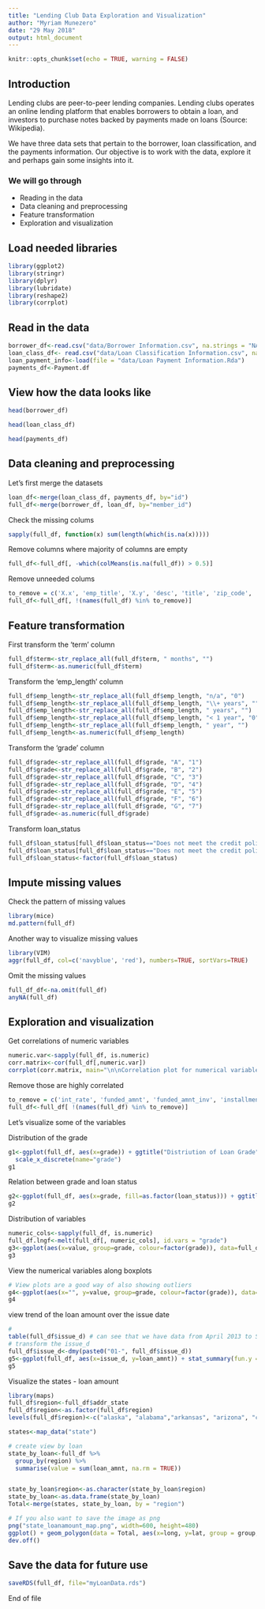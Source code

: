 ---
title: "Lending Club Data Exploration and Visualization"
author: "Myriam Munezero"
date: "29 May 2018"
output: html_document
---

```{r setup, include=FALSE}
knitr::opts_chunk$set(echo = TRUE, warning = FALSE)
```

## Introduction
Lending clubs are peer-to-peer lending companies. Lending clubs operates an online lending platform that enables borrowers to obtain a loan, and investors to purchase notes backed by payments made on loans (Source: Wikipedia).

We have three data sets that pertain to the borrower, loan classification, and the payments information. Our objective is to work with the data, explore it and perhaps gain some insights into it.

### We will go through
- Reading in the data
- Data cleaning and preprocessing
- Feature transformation
- Exploration and visualization

## Load needed libraries
```{r}
library(ggplot2) 
library(stringr)
library(dplyr)
library(lubridate)
library(reshape2)
library(corrplot)
```

## Read in the data
```{r data}
borrower_df<-read.csv("data/Borrower Information.csv", na.strings = "NA")
loan_class_df<- read.csv("data/Loan Classification Information.csv", na.strings = "NA")
loan_payment_info<-load(file = "data/Loan Payment Information.Rda")
payments_df<-Payment.df
```


## View how the data looks like
```{r}
head(borrower_df)
```

```{r}
head(loan_class_df)
```

```{r}
head(payments_df)
```

## Data cleaning and preprocessing

Let's first merge the datasets
```{r pressure, echo=FALSE}
loan_df<-merge(loan_class_df, payments_df, by="id")
full_df<-merge(borrower_df, loan_df, by="member_id")
```


Check the missing colums
```{r}
sapply(full_df, function(x) sum(length(which(is.na(x)))))
```

Remove columns where majority of columns are empty
```{r}
full_df<-full_df[, -which(colMeans(is.na(full_df)) > 0.5)]
```


Remove unneeded colums
```{r}
to_remove = c('X.x', 'emp_title', 'X.y', 'desc', 'title', 'zip_code', 'earliest_cr_line', 'sub_grade', 'last_pymnt_d', 'next_pymnt_d', 'last_credit_pull_d', 'recoveries', 'collection_recovery_fee', 'pymnt_plan', 'application_type')
full_df<-full_df[, !(names(full_df) %in% to_remove)]

```


## Feature transformation

First transform the 'term' column
```{r}
full_df$term<-str_replace_all(full_df$term, " months", "")
full_df$term<-as.numeric(full_df$term)

```

Transform the 'emp_length' column
```{r}
full_df$emp_length<-str_replace_all(full_df$emp_length, "n/a", "0")
full_df$emp_length<-str_replace_all(full_df$emp_length, "\\+ years", "")
full_df$emp_length<-str_replace_all(full_df$emp_length, " years", "")
full_df$emp_length<-str_replace_all(full_df$emp_length, "< 1 year", "0")
full_df$emp_length<-str_replace_all(full_df$emp_length, " year", "")
full_df$emp_length<-as.numeric(full_df$emp_length)
```

Transform the 'grade' column
```{r}
full_df$grade<-str_replace_all(full_df$grade, "A", "1")
full_df$grade<-str_replace_all(full_df$grade, "B", "2")
full_df$grade<-str_replace_all(full_df$grade, "C", "3")
full_df$grade<-str_replace_all(full_df$grade, "D", "4")
full_df$grade<-str_replace_all(full_df$grade, "E", "5")
full_df$grade<-str_replace_all(full_df$grade, "F", "6")
full_df$grade<-str_replace_all(full_df$grade, "G", "7")
full_df$grade<-as.numeric(full_df$grade)
```

Transform loan_status
```{r}
full_df$loan_status[full_df$loan_status=="Does not meet the credit policy. Status:Fully Paid"]<-"Fully Paid"
full_df$loan_status[full_df$loan_status=="Does not meet the credit policy. Status:Charged Off"]<-"Charged Off"
full_df$loan_status<-factor(full_df$loan_status)
```

## Impute missing values

Check the pattern of missing values
```{r}
library(mice)
md.pattern(full_df)
```

Another way to visualize missing values
```{r}
library(VIM)
aggr(full_df, col=c('navyblue', 'red'), numbers=TRUE, sortVars=TRUE)
```

Omit the missing values
```{r}
full_df_df<-na.omit(full_df)
anyNA(full_df)
```


## Exploration and visualization

Get correlations of numeric variables
```{r}
numeric.var<-sapply(full_df, is.numeric)
corr.matrix<-cor(full_df[,numeric.var])
corrplot(corr.matrix, main="\n\nCorrelation plot for numerical variables", method="number", na.label = "NA")
```

Remove those are highly correlated
```{r}
to_remove = c('int_rate', 'funded_amnt', 'funded_amnt_inv', 'installment', 'out_prncp_inv', 'total_pymnt_inv', 'total_rec_prncp')
full_df<-full_df[ !(names(full_df) %in% to_remove)] 
```

Let's visualize some of the variables

Distribution of the grade
```{r}
g1<-ggplot(full_df, aes(x=grade)) + ggtitle("Distriution of Loan Grade") + xlab("Grade") + geom_bar(aes(y = 100*(..count..)/sum(..count..)), width = 0.5, fill="#FF9999") + ylab("Percentage") + coord_flip() +
  scale_x_discrete(name="grade") 
g1
```

Relation between grade and loan status
```{r}
g2<-ggplot(full_df, aes(x=grade, fill=as.factor(loan_status))) + ggtitle("Distribution of Loan Grade by the Loan Status") + xlab("Grade") + geom_bar(aes(y = 100*(..count..)/sum(..count..)), position = "dodge", width = 0.5) + ylab("Percentage") + coord_flip() +  scale_fill_discrete(name = "Loan Status")
g2
```

Distribution of variables
```{r}
numeric_cols<-sapply(full_df, is.numeric)
full_df.lngf<-melt(full_df[, numeric_cols], id.vars = "grade")
g3<-ggplot(aes(x=value, group=grade, colour=factor(grade)), data=full_df.lngf) + geom_density() + facet_wrap(~variable, scales = "free")
g3
```

View the numerical variables along boxplots
```{r}
# View plots are a good way of also showing outliers
g4<-ggplot(aes(x="", y=value, group=grade, colour=factor(grade)), data=full_df.lngf) + geom_boxplot() + facet_wrap(~variable, scales = "free")
g4
```

view trend of the loan amount over the issue date
```{r}
# 
table(full_df$issue_d) # can see that we have data from April 2013 to September 2015
# transform the issue_d
full_df$issue_d<-dmy(paste0("01-", full_df$issue_d))
g5<-ggplot(full_df, aes(x=issue_d, y=loan_amnt)) + stat_summary(fun.y = "sum", geom = "bar", fill="ivory") + xlab("Issued Date") + ylab("Loan Amount") + ggtitle("Loan amount over the Issued Dates")
g5
```

Visualize the states - loan amount
```{r}
library(maps)
full_df$region<-full_df$addr_state
full_df$region<-as.factor(full_df$region)
levels(full_df$region)<-c("alaska", "alabama","arkansas", "arizona", "california","colorado","connecticut","district of columbia","delaware","florida","georgia","hawaii","iowa","idaho","illinois","indiana","kansas","kentucky","louisiana","massachusetts","maryland","maine","michigan","minnesota","missouri","mississippi","montana","north carolina","north dakota","nebraska","new hampshire","new jersey","new mexico","nevada","new york","ohio","oklahoma","oregon","pennsylvania","rhode island","south carolina","south dakota","tennessee","texas","utah","virginia","washington","wisconsin","vermont", "west virginia","wyoming")

states<-map_data("state")

# create view by loan
state_by_loan<-full_df %>% 
  group_by(region) %>% 
  summarise(value = sum(loan_amnt, na.rm = TRUE))


state_by_loan$region<-as.character(state_by_loan$region)
state_by_loan<-as.data.frame(state_by_loan)
Total<-merge(states, state_by_loan, by = "region")

# If you also want to save the image as png
png("state_loanamount_map.png", width=600, height=480)
ggplot() + geom_polygon(data = Total, aes(x=long, y=lat, group = group, fill=Total$value), colour = "white") + scale_fill_continuous(low = "#ece7f2", high = "#2b8cbe", guide = "colorbar") + theme_bw() + labs(fill = "Gradient of loan amount", title = "Heat Map of loan amount in all the states", x="", y="") + scale_y_continuous(breaks = c()) + scale_x_continuous(breaks = c()) + theme(panel.border = element_blank())
dev.off()
```

## Save the data for future use
```{r}
saveRDS(full_df, file="myLoanData.rds")

```

End of file